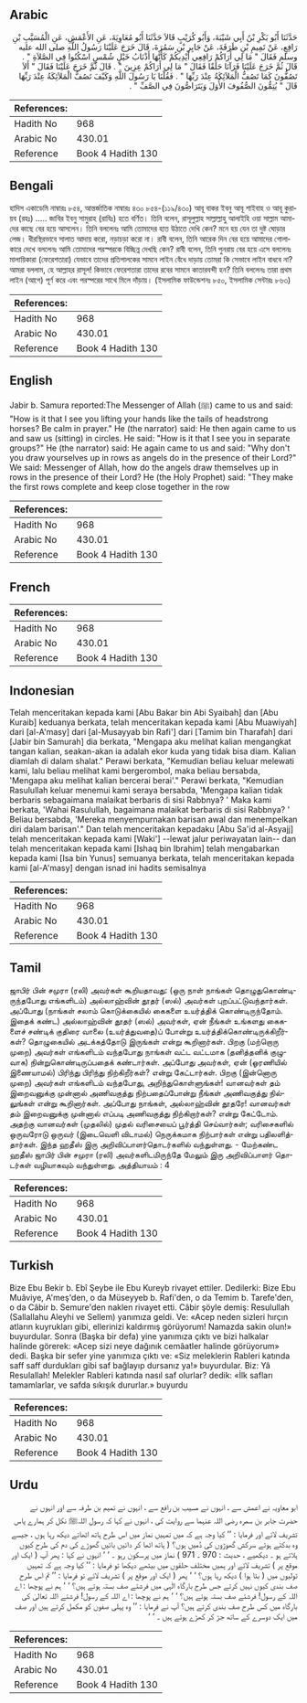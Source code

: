 ## Arabic


<div dir="rtl" lang="ar" style={{fontSize:'larger',backgroundColor:'#f8f9fa',padding:20}}>
حَدَّثَنَا أَبُو بَكْرِ بْنُ أَبِي شَيْبَةَ، وَأَبُو كُرَيْبٍ قَالاَ حَدَّثَنَا أَبُو مُعَاوِيَةَ، عَنِ الأَعْمَشِ، عَنِ الْمُسَيَّبِ بْنِ رَافِعٍ، عَنْ تَمِيمِ بْنِ طَرَفَةَ، عَنْ جَابِرِ بْنِ سَمُرَةَ، قَالَ خَرَجَ عَلَيْنَا رَسُولُ اللَّهِ صلى الله عليه وسلم فَقَالَ ‏"‏ مَا لِي أَرَاكُمْ رَافِعِي أَيْدِيكُمْ كَأَنَّهَا أَذْنَابُ خَيْلٍ شُمْسٍ اسْكُنُوا فِي الصَّلاَةِ ‏"‏ ‏.‏ قَالَ ثُمَّ خَرَجَ عَلَيْنَا فَرَآنَا حَلَقًا فَقَالَ ‏"‏ مَا لِي أَرَاكُمْ عِزِينَ ‏"‏ ‏.‏ قَالَ ثُمَّ خَرَجَ عَلَيْنَا فَقَالَ ‏"‏ أَلاَ تَصُفُّونَ كَمَا تَصُفُّ الْمَلاَئِكَةُ عِنْدَ رَبِّهَا ‏"‏ ‏.‏ فَقُلْنَا يَا رَسُولَ اللَّهِ وَكَيْفَ تَصُفُّ الْمَلاَئِكَةُ عِنْدَ رَبِّهَا قَالَ ‏"‏ يُتِمُّونَ الصُّفُوفَ الأُوَلَ وَيَتَرَاصُّونَ فِي الصَّفِّ ‏"‏ ‏.‏
</div>
<div style={{backgroundColor:'#f8f9fa',padding:20, marginBottom: 10}}><table> <thead> <tr> <th>References:</th> <th></th> </tr> </thead> <tbody><tr><td>Hadith No</td><td>968</td></tr><tr><td>Arabic No</td><td>430.01</td></tr><tr><td>Reference</td><td>Book 4 Hadith 130</td></tr></tbody></table></div>

## Bengali


<div dir="ltr" lang="bn" style={{fontSize:'larger',backgroundColor:'#f8f9fa',padding:20}}>
হাদিস একাডেমি নাম্বারঃ ৮৫৪, আন্তর্জাতিক নাম্বারঃ ৪৩০ ৮৫৪-(১১৯/৪৩০) আবূ বাকর ইবনু আবূ শাইবাহ ও আবূ কুরায়ব (রহঃ) ..... জাবির ইবনু সামুরাহ (রাযিঃ) হতে বর্ণিত। তিনি বলেন, রাসূলুল্লাহ সাল্লাল্লাহু আলাইহি ওয়া সাল্লাম আমাদের কাছে বের হয়ে আসলেন। তিনি বললেনঃ আমি তোমাদের হাত উঠাতে দেখি কেন? মনে হয় যেন তা দুষ্ট ঘোড়ার লেজ। ধীরস্থিরভাবে সালাত আদায় করো, নড়াচড়া করো না। রাবী বলেন, তিনি আরেক দিন বের হয়ে আমাদের গোলাকারে দেখে বললেনঃ আমি তোমাদের পরস্পরকে বিচ্ছিন্ন দেখছি কেন? রাবী বলেন, তিনি পুনরায় বের হয়ে এসে বললেনঃ মালায়িকারা (ফেরেশতারা) যেভাবে তাদের প্রতিপালকের সামনে লাইন বেঁধে দাড়ায় তোমরা কি সেভাবে লাইন বাধবে না? আমরা বললাম, হে আল্লাহর রাসূল! কিভাবে ফেরেশতারা তাদের রবের সামনে কাতারবন্দী হন? তিনি বললেনঃ তারা প্রথম লাইন (আগে) পূর্ণ করে এবং পরস্পরের সাথে মিলে দাঁড়ায়। (ইসলামিক ফাউন্ডেশনঃ ৮৫০, ইসলামিক সেন্টারঃ ৮৬৩)
</div>
<div style={{backgroundColor:'#f8f9fa',padding:20, marginBottom: 10}}><table> <thead> <tr> <th>References:</th> <th></th> </tr> </thead> <tbody><tr><td>Hadith No</td><td>968</td></tr><tr><td>Arabic No</td><td>430.01</td></tr><tr><td>Reference</td><td>Book 4 Hadith 130</td></tr></tbody></table></div>

## English


<div dir="ltr" lang="en" style={{fontSize:'larger',backgroundColor:'#f8f9fa',padding:20}}>
Jabir b. Samura reported:The Messenger of Allah (ﷺ) came to us and said: "How is it that I see you lifting your hands like the tails of headstrong horses? Be calm in prayer." He (the narrator) said: He then again came to us and saw us (sitting) in circles. He said: "How is it that I see you in separate groups?" He (the narrator) said: He again came to us and said: "Why don't you draw yourselves up in rows as angels do in the presence of their Lord?" We said: Messenger of Allah, how do the angels draw themselves up in rows in the presence of their Lord? He (the Holy Prophet) said: "They make the first rows complete and keep close together in the row
</div>
<div style={{backgroundColor:'#f8f9fa',padding:20, marginBottom: 10}}><table> <thead> <tr> <th>References:</th> <th></th> </tr> </thead> <tbody><tr><td>Hadith No</td><td>968</td></tr><tr><td>Arabic No</td><td>430.01</td></tr><tr><td>Reference</td><td>Book 4 Hadith 130</td></tr></tbody></table></div>

## French


<div dir="ltr" lang="fr" style={{fontSize:'larger',backgroundColor:'#f8f9fa',padding:20}}>

</div>
<div style={{backgroundColor:'#f8f9fa',padding:20, marginBottom: 10}}><table> <thead> <tr> <th>References:</th> <th></th> </tr> </thead> <tbody><tr><td>Hadith No</td><td>968</td></tr><tr><td>Arabic No</td><td>430.01</td></tr><tr><td>Reference</td><td>Book 4 Hadith 130</td></tr></tbody></table></div>

## Indonesian


<div dir="ltr" lang="id" style={{fontSize:'larger',backgroundColor:'#f8f9fa',padding:20}}>
Telah menceritakan kepada kami [Abu Bakar bin Abi Syaibah] dan [Abu Kuraib] keduanya berkata, telah menceritakan kepada kami [Abu Muawiyah] dari [al-A'masy] dari [al-Musayyab bin Rafi'] dari [Tamim bin Tharafah] dari [Jabir bin Samurah] dia berkata, "Mengapa aku melihat kalian mengangkat tangan kalian, seakan-akan ia adalah ekor kuda yang tidak bisa diam. Kalian diamlah di dalam shalat." Perawi berkata, "Kemudian beliau keluar melewati kami, lalu beliau melihat kami bergerombol, maka beliau bersabda, 'Mengapa aku melihat kalian bercerai berai'." Perawi berkata, "Kemudian Rasulullah keluar menemui kami seraya bersabda, 'Mengapa kalian tidak berbaris sebagaimana malaikat berbaris di sisi Rabbnya? ' Maka kami berkata, 'Wahai Rasulullah, bagaimana malaikat berbaris di sisi Rabbnya? ' Beliau bersabda, 'Mereka menyempurnakan barisan awal dan menempelkan diri dalam barisan'." Dan telah menceritakan kepadaku [Abu Sa'id al-Asyajj] telah menceritakan kepada kami [Waki'] --lewat jalur periwayatan lain-- dan telah menceritakan kepada kami [Ishaq bin Ibrahim] telah mengabarkan kepada kami [Isa bin Yunus] semuanya berkata, telah menceritakan kepada kami [al-A'masy] dengan isnad ini hadits semisalnya
</div>
<div style={{backgroundColor:'#f8f9fa',padding:20, marginBottom: 10}}><table> <thead> <tr> <th>References:</th> <th></th> </tr> </thead> <tbody><tr><td>Hadith No</td><td>968</td></tr><tr><td>Arabic No</td><td>430.01</td></tr><tr><td>Reference</td><td>Book 4 Hadith 130</td></tr></tbody></table></div>

## Tamil


<div dir="ltr" lang="ta" style={{fontSize:'larger',backgroundColor:'#f8f9fa',padding:20}}>
ஜாபிர் பின் சமுரா (ரலி) அவர்கள் கூறியதாவது: (ஒரு நாள் நாங்கள் தொழுதுகொண்டிருந்தபோது எங்களிடம்) அல்லாஹ்வின் தூதர் (ஸல்) அவர்கள் புறப்பட்டுவந்தார்கள். அப்போது (நாங்கள் சலாம் கொடுக்கையில் கைகளை உயர்த்திக் கொண்டிருந்தோம். இதைக் கண்ட) அல்லாஹ்வின் தூதர் (ஸல்) அவர்கள், ஏன் நீங்கள் உங்களது கைகளைச் சண்டிக் குதிரை வாலை (உயர்த்துவதை)ப் போன்று உயர்த்திக்கொண்டிருக்கிறீர்கள்? தொழுகையில் அடக்கத்தோடு இருங்கள் என்று கூறினார்கள். பிறகு (மற்றொரு முறை) அவர்கள் எங்களிடம் வந்தபோது நாங்கள் வட்ட வட்டமாக (தனித்தனிக் குழுவாக) நின்றுகொண்டிருப்பதைக் கண்டார்கள். அப்போது அவர்கள், ஏன் (ஓரணியில் இணையாமல்) பிரிந்து பிரிந்து நிற்கிறீர்கள்? என்று கேட்டார்கள். பிறகு (இன்னொரு முறை) அவர்கள் எங்களிடம் வந்தபோது, அறிந்துகொள்ளுங்கள்! வானவர்கள் தம் இறைவனுக்கு முன்னால் அணிவகுத்து நிற்பதைப்போன்று நீங்கள் அணிவகுத்து நில்லுங்கள் என்று கூறினார்கள். அப்போது நாங்கள், அல்லாஹ்வின் தூதரே! வானவர்கள் தம் இறைவனுக்கு முன்னால் எப்படி அணிவகுத்து நிற்கிறார்கள்? என்று கேட்டோம். அதற்கு வானவர்கள் (முதலில்) முதல் வரிசையைப் பூர்த்தி செய்வார்கள்; வரிசைகளில் ஒருவரோடு ஒருவர் (இடைவெளி விடாமல்) நெருக்கமாக நிற்பார்கள் என்று பதிலளித்தார்கள். இந்த ஹதீஸ் இரு அறிவிப்பாளர்தொடர்களில் வந்துள்ளது. - மேற்கண்ட ஹதீஸ் ஜாபிர் பின் சமுரா (ரலி) அவர்களிடமிருந்தே மேலும் இரு அறிவிப்பாளர் தொடர்கள் வழியாகவும் வந்துள்ளது. அத்தியாயம் : 4
</div>
<div style={{backgroundColor:'#f8f9fa',padding:20, marginBottom: 10}}><table> <thead> <tr> <th>References:</th> <th></th> </tr> </thead> <tbody><tr><td>Hadith No</td><td>968</td></tr><tr><td>Arabic No</td><td>430.01</td></tr><tr><td>Reference</td><td>Book 4 Hadith 130</td></tr></tbody></table></div>

## Turkish


<div dir="ltr" lang="tr" style={{fontSize:'larger',backgroundColor:'#f8f9fa',padding:20}}>
Bize Ebu Bekir b. Ebî Şeybe ile Ebu Kureyb rivayet ettiler. Dedilerki: Bize Ebu Muâviye, A'meş'den, o da Müseyyeb b. Rafi'den, o da Temim b. Tarefe'den, o da Câbir b. Semure'den naklen rivayet etti. Câbir şöyle demiş: Resulullah (Sallallahu Aleyhi ve Sellem) yanımıza geldi. Ve: «Acep neden sizleri hırçın atların kuyrukları gibi, ellerinizi kaldırmış görüyorum! Namazda sakin olun!» buyurdular. Sonra (Başka bir defa) yine yanımıza çıktı ve bizi halkalar halinde görerek: «Acep sizi neye dağınık cemâatler halinde görüyorum» dedi. Başka bir sefer yine yanımıza çıktı ve: «Siz meleklerin Rableri katında saff saff durdukları gibi saf bağlayıp dursanız ya!» buyurdular. Biz: Yâ Resulallah! Melekler Rableri katında nasıl saf olurlar? dedik: «İlk safları tamamlarlar, ve safda sıkışık dururlar.» buyurdu
</div>
<div style={{backgroundColor:'#f8f9fa',padding:20, marginBottom: 10}}><table> <thead> <tr> <th>References:</th> <th></th> </tr> </thead> <tbody><tr><td>Hadith No</td><td>968</td></tr><tr><td>Arabic No</td><td>430.01</td></tr><tr><td>Reference</td><td>Book 4 Hadith 130</td></tr></tbody></table></div>

## Urdu


<div dir="rtl" lang="ur" style={{fontSize:'larger',backgroundColor:'#f8f9fa',padding:20}}>
ابو معاویہ نے اعمش سے ، انہوں نے مسیب بن رافع سے ، انہوں نے تمیم بن طرفہ سے اور انہوں نے حضرت جابر بن سمرہ رضی اللہ عنہما سے روایت کی ، انہوں نے کہا کہ رسول اللہﷺ نکل کر ہمارے پاس تشریف لائے اور فرمایا : ’’ کیا وجہ ہے کہ میں تمہیں نماز میں اس طرح ہاتھ اٹھاتے دیکھ رہا ہوں ، جیسے وہ بدکتے ہوئے سرکش گھوڑوں کی دُمیں ہوں؟ ( ہاتھ اٹھا کر دائیں بائیں گھوڑے کی دم کی طرح کیوں ہلاتے ہو ۔ دیکھیے ، حدیث : 970 ۔ 971 ) نماز میں پرسکون رہو ۔ ‘ ‘ انہوں نے کہا : پھر آپ ( ایک اور موقع پر ) تشریف لائے اور ہمیں مختلف حلقوں میں بیٹھے دیکھا تو فرمایا : ’’ کیا وجہ ہے کہ تمہیں ٹولیوں میں ( بٹا ہوا ) دیکھ رہا ہوں؟ ‘ ‘ پھر ( ایک اور موقع پر ) تشریف لائے تو فرمایا : ’’ تم اس طرح صف بندی کیوں نہیں کرتے جس طرح بارگاہ الٰہی میں فرشتے صف بستہ ہوتے ہیں؟ ‘ ‘ ہم نے پوچھا : اے اللہ کے رسول! فرشتے صف بستہ ہوتے ہیں؟ ‘ ‘ ہم نے پوچھا : اے اللہ کے رسول! فرشتے اللہ تعالیٰ کی بارگاہ میں کس طرح صف بندی کرتے ہیں؟ آپ نے فرمایا : ’’ وہ پہلی صفوں کو مکمل کرتے ہیں اور صف میں ایک دوسرے کے ساتھ جڑ کر کھڑے ہوتے ہیں ۔ ‘ ‘
</div>
<div style={{backgroundColor:'#f8f9fa',padding:20, marginBottom: 10}}><table> <thead> <tr> <th>References:</th> <th></th> </tr> </thead> <tbody><tr><td>Hadith No</td><td>968</td></tr><tr><td>Arabic No</td><td>430.01</td></tr><tr><td>Reference</td><td>Book 4 Hadith 130</td></tr></tbody></table></div>